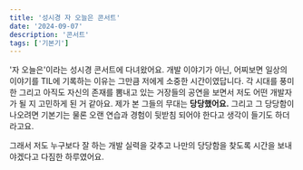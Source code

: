 ```yaml
---
title: '성시경 자 오늘은 콘서트'
date: '2024-09-07'
description: '콘서트'
tags: ['기본기']
---
```


'자 오늘은'이라는 성시경 콘서트에 다녀왔어요.
개발 이야기가 아닌, 어찌보면 일상의 이야기를 TIL에 기록하는 이유는 그만큼 저에게 소중한 시간이였답니다.
각 시대를 풍미한 그리고 아직도 자신의 존재를 뽐내고 있는 거장들의 공연을 보면서 저도 어떤 개발자가 될 지 고민하게 된 거 같아요.
제가 본 그들의 무대는 **당당했어요.** 그리고 그 당당함이 나오려면 기본기는 물론 오랜 연습과 경험이 뒷받침 되어야 한다고 생각이 들기도 하더라고요.

그래서 저도 누구보다 잘 하는 개발 실력을 갖추고 나만의 당당함을 찾도록 시간을 보내야겠다고 다짐한 하루였어요.
